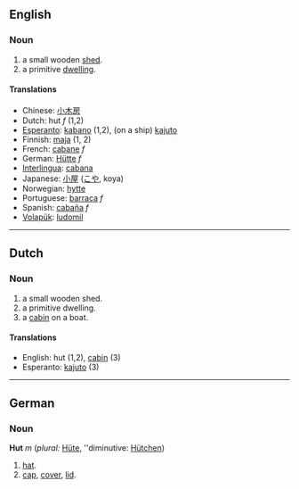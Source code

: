 ==English==
=== Noun ===
#a small wooden [[shed]].
#a primitive [[dwelling]].

====Translations====
*Chinese: [[小木房]]
*Dutch: hut ''f'' (1,2)
*[[Esperanto]]: [[kabano]] (1,2), (on a ship) [[kajuto]]
*Finnish: [[maja]] (1, 2)
*French: [[cabane]] ''f''
*German: [[Hütte]] ''f''
*[[Interlingua]]: [[cabana]]
*Japanese: [[小屋]] ([[こや]], koya)
*Norwegian: [[hytte]]
*Portuguese: [[barraca]] ''f''
*Spanish: [[cabaña]] ''f''
*[[Volapük]]: [[ludomil]]

----
==Dutch==
=== Noun ===
#a small wooden shed.
#a primitive dwelling.
#a [[cabin]] on a boat.

====Translations====
*English: hut (1,2), [[cabin]] (3)
*Esperanto: [[kajuto]] (3)

----
==German==
===Noun===
'''Hut''' ''m'' (''plural:'' [[Hüte]], ''diminutive: [[Hütchen]])

# [[hat]].
# [[cap]], [[cover]], [[lid]].